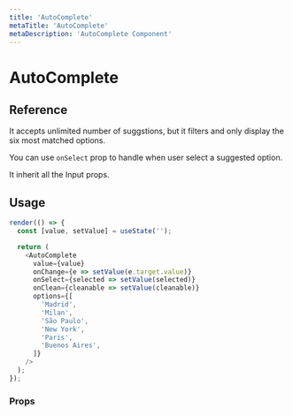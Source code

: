 ```yaml
---
title: 'AutoComplete'
metaTitle: 'AutoComplete'
metaDescription: 'AutoComplete Component'
---
```



# AutoComplete

## Reference

It accepts unlimited number of suggstions, but it filters and only display the six
most matched options.

You can use `onSelect` prop to handle when user select a suggested option.

It inherit all the <Link to="/components/input/default">Input</Link> props.

## Usage

```javascript state
render(() => {
  const [value, setValue] = useState('');

  return (
    <AutoComplete
      value={value}
      onChange={e => setValue(e.target.value)}
      onSelect={selected => setValue(selected)}
      onClean={cleanable => setValue(cleanable)}
      options={[
        'Madrid',
        'Milan',
        'São Paulo',
        'New York',
        'Paris',
        'Buenos Aires',
      ]}
    />
  );
});
```

### Props

<PropsTable component="AutoComplete" platform="web" />
